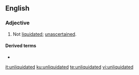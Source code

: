 ==English==

===Adjective===
{{en-adj}}
# {{label|en|legal}} Not [[liquidated]]; [[unascertained]].

====Derived terms====
* {{l|en|unliquidated damages}}

[[it:unliquidated]]
[[ku:unliquidated]]
[[te:unliquidated]]
[[vi:unliquidated]]